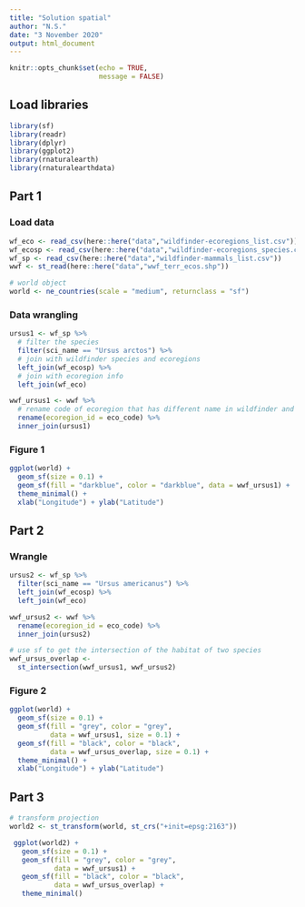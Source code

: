 ```yaml
---
title: "Solution spatial"
author: "N.S."
date: "3 November 2020"
output: html_document
---
```


```r
knitr::opts_chunk$set(echo = TRUE,
                      message = FALSE)
```

## Load libraries

```r
library(sf)
library(readr)
library(dplyr)
library(ggplot2)
library(rnaturalearth)
library(rnaturalearthdata)
```

## Part 1

### Load data
```r
wf_eco <- read_csv(here::here("data","wildfinder-ecoregions_list.csv"))
wf_ecosp <- read_csv(here::here("data","wildfinder-ecoregions_species.csv"))
wf_sp <- read_csv(here::here("data","wildfinder-mammals_list.csv"))
wwf <- st_read(here::here("data","wwf_terr_ecos.shp"))

# world object
world <- ne_countries(scale = "medium", returnclass = "sf")

```

### Data wrangling
```r
ursus1 <- wf_sp %>%
  # filter the species
  filter(sci_name == "Ursus arctos") %>%
  # join with wildfinder species and ecoregions
  left_join(wf_ecosp) %>%
  # join with ecoregion info
  left_join(wf_eco) 

wwf_ursus1 <- wwf %>%
  # rename code of ecoregion that has different name in wildfinder and wwf ecoregions
  rename(ecoregion_id = eco_code) %>%
  inner_join(ursus1)
```

### Figure 1


```r
ggplot(world) +
  geom_sf(size = 0.1) +
  geom_sf(fill = "darkblue", color = "darkblue", data = wwf_ursus1) +
  theme_minimal() +
  xlab("Longitude") + ylab("Latitude") 
```


## Part 2

### Wrangle  

```r
ursus2 <- wf_sp %>%
  filter(sci_name == "Ursus americanus") %>%
  left_join(wf_ecosp) %>%
  left_join(wf_eco)

wwf_ursus2 <- wwf %>%
  rename(ecoregion_id = eco_code) %>%
  inner_join(ursus2)

# use sf to get the intersection of the habitat of two species 
wwf_ursus_overlap <- 
  st_intersection(wwf_ursus1, wwf_ursus2)
```


### Figure 2 

```r
ggplot(world) +
  geom_sf(size = 0.1) +
  geom_sf(fill = "grey", color = "grey", 
          data = wwf_ursus1, size = 0.1) +
  geom_sf(fill = "black", color = "black", 
          data = wwf_ursus_overlap, size = 0.1) +
  theme_minimal() +
  xlab("Longitude") + ylab("Latitude") 
```

## Part 3 

```r
# transform projection
world2 <- st_transform(world, st_crs("+init=epsg:2163"))

 ggplot(world2) +
   geom_sf(size = 0.1) +
   geom_sf(fill = "grey", color = "grey", 
           data = wwf_ursus1) +
   geom_sf(fill = "black", color = "black",
           data = wwf_ursus_overlap) +
   theme_minimal()

```







